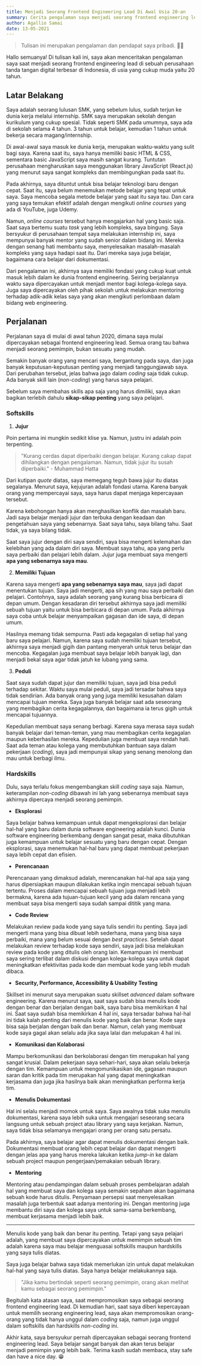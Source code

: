```yaml
---
title: Menjadi Seorang Frontend Engineering Lead Di Awal Usia 20-an
summary: Cerita pengalaman saya menjadi seorang frontend engineering lead di awal usia 20-an.
author: Agallio Samai
date: 13-05-2021
---
```


> Tulisan ini merupakan pengalaman dan pendapat saya pribadi. ✌🏻

Hallo semuanya! Di tulisan kali ini, saya akan menceritakan pengalaman saya saat menjadi seorang frontend engineering lead di sebuah perusahaan tanda tangan digital terbesar di Indonesia, di usia yang cukup muda yaitu 20 tahun.

## Latar Belakang

Saya adalah seorang lulusan SMK, yang sebelum lulus, sudah terjun ke dunia kerja melalui internship. SMK saya merupakan sekolah dengan kurikulum yang cukup spesial. Tidak seperti SMK pada umumnya, saya ada di sekolah selama 4 tahun. 3 tahun untuk belajar, kemudian 1 tahun untuk bekerja secara magang/internship.

Di awal-awal saya masuk ke dunia kerja, merupakan waktu-waktu yang sulit bagi saya. Karena saat itu, saya hanya memiliki basic HTML & CSS, sementara basic JavaScript saya masih sangat kurang. Tuntutan perusahaan mengharuskan saya menggunakan library JavaScript (React.js) yang menurut saya sangat kompleks dan membingungkan pada saat itu.

Pada akhirnya, saya dituntut untuk bisa belajar teknologi baru dengan cepat. Saat itu, saya belum menemukan metode belajar yang tepat untuk saya. Saya mencoba segala metode belajar yang saat itu saya tau. Dan cara yang saya temukan efektif adalah dengan mengikuti _online courses_ yang ada di YouTube, juga Udemy.

Namun, _online courses_ tersebut hanya mengajarkan hal yang basic saja. Saat saya bertemu suatu _task_ yang lebih kompleks, saya bingung. Saya bersyukur di perusahaan tempat saya melakukan internship ini, saya mempunyai banyak mentor yang sudah senior dalam bidang ini. Mereka dengan senang hati membantu saya, menyelesaikan masalah-masalah kompleks yang saya hadapi saat itu. Dari mereka saya juga belajar, bagaimana cara belajar dari dokumentasi.

Dari pengalaman ini, akhirnya saya memiliki fondasi yang cukup kuat untuk masuk lebih dalam ke dunia frontend engineering. Seiring berjalannya waktu saya dipercayakan untuk menjadi mentor bagi kolega-kolega saya. Juga saya dipercayakan oleh pihak sekolah untuk melakukan mentoring terhadap adik-adik kelas saya yang akan mengikuti perlombaan dalam bidang web engineering.

## Perjalanan

Perjalanan saya di mulai di awal tahun 2020, dimana saya mulai dipercayakan sebagai frontend engineering lead. Semua orang tau bahwa menjadi seorang pemimpin, bukan sesuatu yang mudah.

Semakin banyak orang yang mencari saya, bergantung pada saya, dan juga banyak keputusan-keputusan penting yang menjadi tanggungjawab saya. Dari perubahan tersebut, jelas bahwa jago dalam _coding_ saja tidak cukup. Ada banyak skill lain (_non-coding_) yang harus saya pelajari.

Sebelum saya membahas skills apa saja yang harus dimiliki, saya akan bagikan terlebih dahulu **sikap-sikap penting** yang saya pelajari.

### Softskills

1. **Jujur**

Poin pertama ini mungkin sedikit klise ya. Namun, justru ini adalah poin terpenting.

> "Kurang cerdas dapat diperbaiki dengan belajar. Kurang cakap dapat dihilangkan dengan pengalaman. Namun, tidak jujur itu susah diperbaiki." - Muhammad Hatta

Dari kutipan _quote_ diatas, saya memegang teguh bawa jujur itu diatas segalanya. Menurut saya, kejujuran adalah fondasi utama. Karena banyak orang yang mempercayai saya, saya harus dapat menjaga kepercayaan tersebut.

Karena kebohongan hanya akan menghasilkan konflik dan masalah baru. Jadi saya belajar menjadi jujur dan terbuka dengan keadaan dan pengetahuan saya yang sebenarnya. Saat saya tahu, saya bilang tahu. Saat tidak, ya saya bilang tidak.

Saat saya jujur dengan diri saya sendiri, saya bisa mengerti kelemahan dan kelebihan yang ada dalam diri saya. Membuat saya tahu, apa yang perlu saya perbaiki dan pelajari lebih dalam. Jujur juga membuat saya mengerti **apa yang sebenarnya saya mau**.

2. **Memiliki Tujuan**

Karena saya mengerti **apa yang sebenarnya saya mau**, saya jadi dapat menentukan tujuan. Saya jadi mengerti, apa sih yang mau saya perbaiki dan pelajari. Contohnya, saya adalah seorang yang kurang bisa berbicara di depan umum. Dengan kesadaran diri tersebut akhirnya saya jadi memiliki sebuah tujuan yaitu untuk bisa berbicara di depan umum. Pada akhirnya saya coba untuk belajar menyampaikan gagasan dan ide saya, di depan umum.

Hasilnya memang tidak sempurna. Pasti ada kegagalan di setiap hal yang baru saya pelajari. Namun, karena saya sudah memiliki tujuan tersebut, akhirnya saya menjadi gigih dan pantang menyerah untuk terus belajar dan mencoba. Kegagalan juga membuat saya belajar lebih banyak lagi, dan menjadi bekal saya agar tidak jatuh ke lubang yang sama.

3. **Peduli**

Saat saya sudah dapat jujur dan memiliki tujuan, saya jadi bisa peduli terhadap sekitar. Waktu saya mulai peduli, saya jadi tersadar bahwa saya tidak sendirian. Ada banyak orang yang juga memiliki kesusahan dalam mencapai tujuan mereka. Saya juga banyak belajar saat ada seseorang yang membagikan cerita kegagalannya, dan bagaimana ia terus gigih untuk mencapai tujuannya.

Kepedulian membuat saya senang berbagi. Karena saya merasa saya sudah banyak belajar dari teman-teman, yang mau membagikan cerita kegagalan maupun keberhasilan mereka. Kepedulian juga membuat saya rendah hati. Saat ada teman atau kolega yang membutuhkan bantuan saya dalam pekerjaan (_coding_), saya jadi mempunyai sikap yang senang menolong dan mau untuk berbagi ilmu.

### Hardskills

Dulu, saya terlalu fokus mengembangkan skill _coding_ saya saja. Namun, keterampilan _non-coding_ dibawah ini lah yang sebenarnya membuat saya akhirnya dipercaya menjadi seorang pemimpin.

- **Eksplorasi**

Saya belajar bahwa kemampuan untuk dapat mengeksplorasi dan belajar hal-hal yang baru dalam dunia software engineering adalah kunci. Dunia software engineering berkembang dengan sangat pesat, maka dibutuhkan juga kemampuan untuk belajar sesuatu yang baru dengan cepat. Dengan eksplorasi, saya menemukan hal-hal baru yang dapat membuat pekerjaan saya lebih cepat dan efisien.

- **Perencanaan**

Perencanaan yang dimaksud adalah, merencanakan hal-hal apa saja yang harus dipersiapkan maupun dilakukan ketika ingin mencapai sebuah tujuan tertentu. Proses dalam mencapai sebuah tujuan juga menjadi lebih bermakna, karena ada tujuan-tujuan kecil yang ada dalam rencana yang membuat saya bisa mengerti saya sudah sampai dititik yang mana.

- **Code Review**

Melakukan review pada kode yang saya tulis sendiri itu penting. Saya jadi mengerti mana yang bisa dibuat lebih sederhana, mana yang bisa saya perbaiki, mana yang belum sesuai dengan _best practices_. Setelah dapat melakukan review terhadap kode saya sendiri, saya jadi bisa melakukan review pada kode yang ditulis oleh orang lain. Kemampuan ini membuat saya sering terlibat dalam diskusi dengan kolega-kolega saya untuk dapat meningkatkan efektivitas pada kode dan membuat kode yang lebih mudah dibaca.

- **Security, Performance, Accessibility & Usability Testing**

Skillset ini menurut saya merupakan suatu skillset _advanced_ dalam software engineering. Karena menurut saya, saat saya sudah bisa menulis kode dengan benar dan berjalan dengan baik, saya baru bisa memikirkan 4 hal ini. Saat saya sudah bisa memikirkan 4 hal ini, saya tersadar bahwa hal-hal ini tidak kalah penting dari menulis kode yang baik dan benar. Kode saya bisa saja berjalan dengan baik dan benar. Namun, celah yang membuat kode saya gagal akan selalu ada jika saya lalai dan melupakan 4 hal ini.

- **Komunikasi dan Kolaborasi**

Mampu berkomunikasi dan berkolaborasi dengan tim merupakan hal yang sangat krusial. Dalam pekerjaan saya sehari-hari, saya akan selalu bekerja dengan tim. Kemampuan untuk mengomunikasikan ide, gagasan maupun saran dan kritik pada tim merupakan hal yang dapat meningkatkan kerjasama dan juga jika hasilnya baik akan meningkatkan performa kerja tim.

- **Menulis Dokumentasi**

Hal ini selalu menjadi momok untuk saya. Saya awalnya tidak suka menulis dokumentasi, karena saya lebih suka untuk mengajari seseorang secara langsung untuk sebuah project atau library yang saya kerjakan. Namun, saya tidak bisa selamanya mengajari orang per orang satu persatu.

Pada akhirnya, saya belajar agar dapat menulis dokumentasi dengan baik. Dokumentasi membuat orang lebih cepat belajar dan dapat mengerti dengan jelas apa yang harus mereka lakukan ketika _jump-in_ ke dalam sebuah project maupun pengerjaan/pemakaian sebuah library.

- **Mentoring**

Mentoring atau pendampingan dalam sebuah proses pembelajaran adalah hal yang membuat saya dan kolega saya semakin sepaham akan bagaimana sebuah kode harus ditulis. Penyamaan persepsi saat menyelesaikan masalah juga terbentuk saat adanya mentoring ini. Dengan mentoring juga membantu diri saya dan kolega saya untuk sama-sama berkembang, membuat kerjasama menjadi lebih baik.

---

Menulis kode yang baik dan benar itu penting. Tetapi yang saya pelajari adalah, yang membuat saya dipercayakan untuk memimpin sebuah tim adalah karena saya mau belajar menguasai softskills maupun hardskills yang saya tulis diatas.

Saya juga belajar bahwa saya tidak memerlukan izin untuk dapat melakukan hal-hal yang saya tulis diatas. Saya hanya belajar melakukannya saja.

> "Jika kamu bertindak seperti seorang pemimpin, orang akan melihat kamu sebagai seorang pemimpin."

Begitulah kata atasan saya, saat mempromosikan saya sebagai seorang frontend engineering lead. Di kemudian hari, saat saya diberi kepercayaan untuk memilih seorang engineering lead, saya akan mempromosikan orang-orang yang tidak hanya unggul dalam _coding_ saja, namun juga unggul dalam softskills dan hardskills _non-coding_ ini.

Akhir kata, saya bersyukur pernah dipercayakan sebagai seorang frontend engineering lead. Saya belajar sangat banyak dan akan terus belajar menjadi pemimpin yang lebih baik. Terima kasih sudah membaca, stay safe dan have a nice day. 😁
